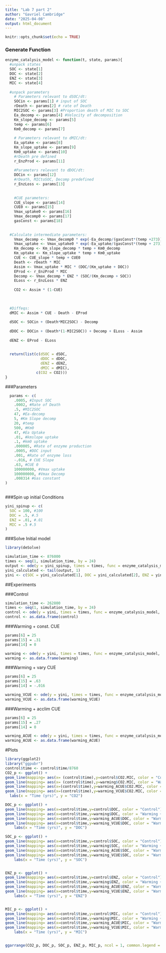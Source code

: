 ```yaml
---
title: "Lab 7 part 2"
author: "Gavriel Cambridge"
date: "2025-04-08"
output: html_document
---
```


```r
knitr::opts_chunk$set(echo = TRUE)
```

### Generate Function
```r
enzyme_catalysis_model <- function(t, state, params){
  #unpack states
  SOC <- state[1]
  DOC <- state[2]
  ENZ <- state[3]
  MIC <- state[4]
  
  #unpack parameters
    # Parameters relevant to dSOC/dt:
    SOCin <- params[1] # input of SOC
    rDeath <- params[2] # rate of Death
    MIC2SOC <- params[3] #Proportion death of MIC to SOC
    Ea_decomp <- params[4] #Velocity of decomposition
    Km_slope_decomp <- params[5] 
    temp <- params[6]
    Km0_decomp <- params[7]
    
    # Parameters relevant to dMIC/dt:
    Ea_uptake <- params[8]
    Km_slope_uptake <- params[9]
    Km0_uptake <- params[10]
    #rDeath pre defined
    r_EnzProd <- params[11]
    
    #Parameters relevant to dDOC/dt:
    DOCin <- params[12]
    #rDeath, MICtoSOC, Decomp predefined
    r_EnzLoss <- params[13]
    
    
    #CUE parameters:
    CUE_slope <- params[14]
    CUE0 <- params[15]
    Vmax_uptake0 <- params[16]
    Vmax_decomp0 <- params[17]
    gasConst <- params[18]
    
    
  #Calculate intermediate parameters:
    Vmax_decomp <- Vmax_decomp0 * exp(-Ea_decomp/(gasConst*(temp +273)))
    Vmax_uptake <- Vmax_uptake0 * exp(-Ea_uptake/(gasConst*(temp + 273)))
    Km_decomp <- Km_slope_decomp * temp + Km0_decomp
    Km_uptake <- Km_slope_uptake * temp + Km0_uptake
    CUE <- CUE_slope * temp + CUE0
    Death <- rDeath * MIC
    Assim <- Vmax_uptake * MIC * (DOC/(Km_uptake + DOC))
    EProd <- r_EnzProd * MIC
    Decomp <- Vmax_decomp * ENZ * (SOC/(Km_decomp + SOC))
    ELoss <- r_EnzLoss * ENZ
    
    CO2 <- Assim * (1-CUE)
   
   
    
  #Diffeqs:
  dMIC <- Assim * CUE - Death - EProd
  
  dSOC <- SOCin + (Death*MIC2SOC) - Decomp
  
  dDOC <- DOCin + (Death*(1-MIC2SOC)) + Decomp + ELoss - Assim
  
  dENZ <- EProd - ELoss
  
  
  return(list(c(dSOC = dSOC,
                dDOC = dDOC,
                dENZ = dENZ,
                dMIC = dMIC),
              c(CO2 = CO2)))
}


```

###Parameters
```r
  params <- c(
    .0005, #Input SOC
    .0002, #Rate of Death
    .5, #MIC2SOC
    47, #Ea-decomp
    5, #Km Slope decomp
    20, #temp
    500, #Km0
    47, #Ea Uptake
    .01, #kmslope uptake
    .1, #km0 uptake
    .000005, #Rate of enzyme production
    .0005, #DOC input
    .001, #Rate of enzyme loss
    -.016, # CUE Slope
    .63, #CUE 0
    100000000, #Vmax uptake
    100000000, #Vmax Decomp
    .008314 #Gas constant
)
  
```

###Spin up initial  Conditions
```r
yini_spinup <- c(
  SOC = 100, #100
  DOC = .5, #.5
  ENZ = .01, #.01
  MIC = .5 #.5
)
```


###Solve Initial model

```r
library(deSolve)

simulation_time <- 876000
times <- seq(1, simulation_time, by = 24)
output <- ode(y = yini_spinup, times = times, func = enzyme_catalysis_model, parms = params, method = "lsoda")
yini_calculated <- tail(output, 1)
yini <- c(SOC = yini_calculated[1], DOC = yini_calculated[2], ENZ = yini_calculated[3], MIC = yini_calculated[4])
```


##Experiments

###Control
```r
simulation_time <- 262800
times <- seq(1, simulation_time, by = 24)
control <- ode(y = yini, times = times, func = enzyme_catalysis_model, parms = params, method = "lsoda")
control <- as.data.frame(control)
```

###Warming + const. CUE
```r
params[6] = 25
params[15] = .31
params[14] = 0

warming <- ode(y = yini, times = times, func = enzyme_catalysis_model, parms = params, method = "lsoda")
warming <- as.data.frame(warming)
```

###Warming + vary CUE
```r
params[6] = 25
params[15] = .63
params[14] = -.016

warming_VCUE <- ode(y = yini, times = times, func = enzyme_catalysis_model, parms = params, method = "lsoda")
warming_VCUE <- as.data.frame(warming_VCUE)
```

###Warming + acclim CUE
```r
params[6] = 25
params[15] = .27
params[14] = 0

warming_ACUE <- ode(y = yini, times = times, func = enzyme_catalysis_model, parms = params, method = "lsoda")
warming_ACUE <- as.data.frame(warming_ACUE)
```

#Plots
```r
library(ggplot2)
library("ggpubr")
control$time <- control$time/8760
CO2_p <- ggplot() + 
geom_line(mapping= aes(x= (control$time),y=control$CO2.MIC, color = "Control")) +
geom_line(mapping= aes(x= (control$time),y=warming$CO2.MIC, color = "Warming + Constant CUE")) +
geom_line(mapping= aes(x=(control$time),y=warming_ACUE$CO2.MIC, color = "Warming + Acclim. CUE")) +
geom_line(mapping= aes(x=(control$time),y=warming_VCUE$CO2.MIC, color = "Warming + Varying CUE")) +
  labs(x = "Time (yrs)", y = "CO2")

DOC_p <- ggplot() + 
geom_line(mapping= aes(x=control$time,y=control$DOC, color = "Control")) +
geom_line(mapping= aes(x=control$time,y=warming$DOC, color = "Warming + Constant CUE")) +
geom_line(mapping= aes(x=control$time,y=warming_ACUE$DOC, color = "Warming + Acclim. CUE")) +
geom_line(mapping= aes(x=control$time,y=warming_VCUE$DOC, color = "Warming + Varying CUE")) +
    labs(x = "Time (yrs)", y = "DOC")

SOC_p <- ggplot() + 
geom_line(mapping= aes(x=control$time,y=control$SOC, color = "Control")) +
geom_line(mapping= aes(x=control$time,y=warming$SOC, color = "Warming + Constant CUE")) +
geom_line(mapping= aes(x=control$time,y=warming_ACUE$SOC, color = "Warming + Acclim. CUE")) +
geom_line(mapping= aes(x=control$time,y=warming_VCUE$SOC, color = "Warming + Varying CUE")) +
    labs(x = "Time (yrs)", y = "SOC")


ENZ_p <- ggplot() + 
geom_line(mapping= aes(x=control$time,y=control$ENZ, color = "Control")) +
geom_line(mapping= aes(x=control$time,y=warming$ENZ, color = "Warming + Constant CUE")) +
geom_line(mapping= aes(x=control$time,y=warming_ACUE$ENZ, color = "Warming + Acclim. CUE")) +
geom_line(mapping= aes(x=control$time,y=warming_VCUE$ENZ, color = "Warming + Varying CUE")) +
    labs(x = "Time (yrs)", y = "ENZ")


MIC_p <- ggplot() + 
geom_line(mapping= aes(x=control$time,y=control$MIC, color = "Control")) +
geom_line(mapping= aes(x=control$time,y=warming$MIC, color = "Warming + Constant CUE")) +
geom_line(mapping= aes(x=control$time,y=warming_ACUE$MIC, color = "Warming + Acclim. CUE")) +
geom_line(mapping= aes(x=control$time,y=warming_VCUE$MIC, color = "Warming + Varying CUE")) +
    labs(x = "Time (yrs)", y = "MIC")


ggarrange(CO2_p, DOC_p, SOC_p, ENZ_p, MIC_p, ncol = 1, common.legend = TRUE, legend = "right")
```
